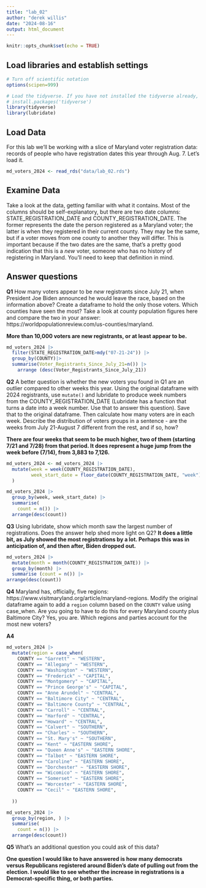 ```yaml
---
title: "lab_02"
author: "derek willis"
date: "2024-08-16"
output: html_document
---
```


```r
knitr::opts_chunk$set(echo = TRUE)
```

## Load libraries and establish settings

```r
# Turn off scientific notation
options(scipen=999)

# Load the tidyverse. If you have not installed the tidyverse already, remove the # from the next line and run it first.  
# install.packages('tidyverse')
library(tidyverse)
library(lubridate)
```

## Load Data

For this lab we'll be working with a slice of Maryland voter registration data: records of people who have registration dates this year through Aug. 7. Let's load it.

```r
md_voters_2024 <- read_rds("data/lab_02.rds")
```

## Examine Data

Take a look at the data, getting familiar with what it contains. Most of the columns should be self-explanatory, but there are two date columns: STATE_REGISTRATION_DATE and COUNTY_REGISTRATION_DATE. The former represents the date the person registered as a Maryland voter; the latter is when they registered in their current county. They may be the same, but if a voter moves from one county to another they will differ. This is important because if the two dates are the same, that's a pretty good indication that this is a *new* voter, someone who has no history of registering in Maryland. You'll need to keep that definition in mind.

## Answer questions

**Q1** How many voters appear to be *new* registrants since July 21, when President Joe Biden announced he would leave the race, based on the information above? Create a dataframe to hold the only those voters. Which counties have seen the most? Take a look at county population figures here and compare the two in your answer: https://worldpopulationreview.com/us-counties/maryland.

**More than 10,000 voters are new registrants, or at least appear to be. **

```r
md_voters_2024 |> 
  filter(STATE_REGISTRATION_DATE>mdy("07-21-24")) |>
  group_by(COUNTY)|>
  summarise(Voter_Registrants_Since_July_21=n()) |> 
    arrange (desc(Voter_Registrants_Since_July_21))
```

**Q2** A better question is whether the new voters you found in Q1 are an outlier compared to other weeks this year. Using the original dataframe with 2024 registrants, use `mutate()` and lubridate to produce week numbers from the COUNTY_REGISTRATION_DATE (Lubridate has a function that turns a date into a week number. Use that to answer this question). Save that to the original dataframe. Then calculate how many voters are in each week. Describe the distribution of voters groups in a sentence - are the weeks from July 21-August 7 different from the rest, and if so, how?

**There are four weeks that seem to be much higher, two of them (starting 7/21 and 7/28) from that period. It does represent a huge jump from the week before (7/14), from 3,883 to 7,126.**

```r
md_voters_2024 <- md_voters_2024 |>
  mutate(week = week(COUNTY_REGISTRATION_DATE), 
         week_start_date = floor_date(COUNTY_REGISTRATION_DATE, "week")
  )

md_voters_2024 |> 
  group_by(week, week_start_date) |> 
  summarise(
    count = n()) |> 
  arrange(desc(count))
```

**Q3** Using lubridate, show which month saw the largest number of registrations. Does the answer help shed more light on Q2?
**It does a little bit, as July showed the most registrations by a lot. Perhaps this was in anticipation of, and then after, Biden dropped out. ** 
```r
md_voters_2024 |> 
  mutate(month = month(COUNTY_REGISTRATION_DATE)) |> 
  group_by(month) |> 
  summarise (count = n()) |>
arrange(desc(count))
```

**Q4** Maryland has, officially, five regions: https://www.visitmaryland.org/article/maryland-regions. Modify the original dataframe again to add a `region` column based on the `COUNTY` value using case_when. Are you going to have to do this for every Maryland county plus Baltimore City? Yes, you are. Which regions and parties account for the most new voters?

**A4** 

```r
md_voters_2024 |> 
  mutate(region = case_when(
    COUNTY == "Garrett" ~ "WESTERN", 
    COUNTY == "Allegany" ~ "WESTERN", 
    COUNTY == "Washington" ~ "WESTERN",
    COUNTY == "Frederick" ~ "CAPITAL", 
    COUNTY == "Montgomery" ~ "CAPITAL", 
    COUNTY == "Prince George's" ~ "CAPITAL",
    COUNTY == "Anne Arundel" ~ "CENTRAL",
    COUNTY == "Baltimore City" ~ "CENTRAL",
    COUNTY == "Baltimore County" ~ "CENTRAL",
    COUNTY == "Carroll" ~ "CENTRAL",
    COUNTY == "Harford" ~ "CENTRAL",
    COUNTY == "Howard" ~ "CENTRAL",
    COUNTY == "Calvert" ~ "SOUTHERN", 
    COUNTY == "Charles" ~ "SOUTHERN", 
    COUNTY == "St. Mary's" ~ "SOUTHERN", 
    COUNTY == "Kent" ~ "EASTERN SHORE", 
    COUNTY == "Queen Anne's" ~ "EASTERN SHORE", 
    COUNTY == "Talbot" ~ "EASTERN SHORE",
    COUNTY == "Caroline" ~ "EASTERN SHORE", 
    COUNTY == "Dorchester" ~ "EASTERN SHORE",
    COUNTY == "Wicomico" ~ "EASTERN SHORE", 
    COUNTY == "Somerset" ~ "EASTERN SHORE", 
    COUNTY == "Worcester" ~ "EASTERN SHORE", 
    COUNTY == "Cecil" ~ "EASTERN SHORE",
    
  ))

md_voters_2024 |> 
  group_by(region, ) |> 
  summarise(
    count = n()) |> 
  arrange(desc(count))
```

**Q5** What's an additional question you could ask of this data?

**One question I would like to have answered is how many democrats versus Republicans registered around Biden's date of pulling out from the election. I would like to see whether the increase in registrations is a Democrat-specific thing, or both parties.** 
